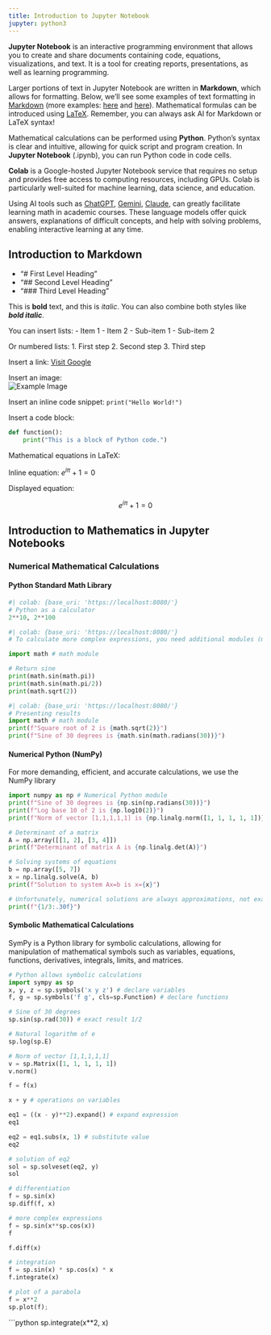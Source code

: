 ```yaml
---
title: Introduction to Jupyter Notebook
jupyter: python3
---
```


**Jupyter Notebook** is an interactive programming environment that allows you to create and share documents containing code, equations, visualizations, and text. It is a tool for creating reports, presentations, as well as learning programming.

Larger portions of text in Jupyter Notebook are written in **Markdown**, which allows for formatting. Below, we'll see some examples of text formatting in [Markdown](https://www.markdownguide.org/cheat-sheet/) (more examples: [here](https://quarto.org/docs/authoring/markdown-basics.html) and [here](https://markdown-it.github.io/)). Mathematical formulas can be introduced using [LaTeX](https://tilburgsciencehub.com/topics/research-skills/templates-dynamic-content/templates/amsmath-latex-cheatsheet/).
Remember, you can always ask AI for Markdown or LaTeX syntax!

Mathematical calculations can be performed using **Python**. Python's syntax is clear and intuitive, allowing for quick script and program creation. In **Jupyter Notebook** (.ipynb), you can run Python code in code cells.

**Colab** is a Google-hosted Jupyter Notebook service that requires no setup and provides free access to computing resources, including GPUs. Colab is particularly well-suited for machine learning, data science, and education.

Using AI tools such as [ChatGPT](https://openai.com/chatgpt), [Gemini](https://www.google.com/search?q=gemini+AI), [Claude](https://www.anthropic.com/claude), can greatly facilitate learning math in academic courses. These language models offer quick answers, explanations of difficult concepts, and help with solving problems, enabling interactive learning at any time.

## Introduction to Markdown

* "# First Level Heading"
* "## Second Level Heading"
* "### Third Level Heading"

This is **bold** text, and this is *italic*. You can also combine both styles like **_bold italic_**.

You can insert lists:
- Item 1
- Item 2
  - Sub-item 1
  - Sub-item 2

Or numbered lists:
1. First step
2. Second step
3. Third step

Insert a link: [Visit Google](https://www.google.com)

Insert an image:  
![Example Image](https://www.mediawiki.org/static/images/icons/mediawikiwiki.svg)

Insert an inline code snippet: `print("Hello World!")`

Insert a code block:

```python
def function():
    print("This is a block of Python code.")
```

Mathematical equations in LaTeX:

Inline equation: $e^{i\pi} + 1 = 0$

Displayed equation:

$$e^{i\pi} + 1 = 0$$

## Introduction to Mathematics in Jupyter Notebooks

### Numerical Mathematical Calculations

#### Python Standard Math Library

```python
#| colab: {base_uri: 'https://localhost:8080/'}
# Python as a calculator
2**10, 2**100
```

```python
#| colab: {base_uri: 'https://localhost:8080/'}
# To calculate more complex expressions, you need additional modules (math, numpy, sympy)

import math # math module

# Return sine
print(math.sin(math.pi))
print(math.sin(math.pi/2))
print(math.sqrt(2))
```

```python
#| colab: {base_uri: 'https://localhost:8080/'}
# Presenting results
import math # math module
print(f"Square root of 2 is {math.sqrt(2)}")
print(f"Sine of 30 degrees is {math.sin(math.radians(30))}")
```

#### Numerical Python (NumPy)

For more demanding, efficient, and accurate calculations, we use the NumPy library

```python
import numpy as np # Numerical Python module
print(f"Sine of 30 degrees is {np.sin(np.radians(30))}")
print(f"Log base 10 of 2 is {np.log10(2)}")
print(f"Norm of vector [1,1,1,1,1] is {np.linalg.norm([1, 1, 1, 1, 1])}")
```

```python
# Determinant of a matrix
A = np.array([[1, 2], [3, 4]])
print(f"Determinant of matrix A is {np.linalg.det(A)}")
```

```python
# Solving systems of equations
b = np.array([5, 7])
x = np.linalg.solve(A, b)
print(f"Solution to system Ax=b is x={x}")
```

```python
# Unfortunately, numerical solutions are always approximations, not exact solutions.
print(f"{1/3:.30f}")
```

#### Symbolic Mathematical Calculations

SymPy is a Python library for symbolic calculations, allowing for manipulation of mathematical symbols such as variables, equations, functions, derivatives, integrals, limits, and matrices.

```python
# Python allows symbolic calculations
import sympy as sp
x, y, z = sp.symbols('x y z') # declare variables
f, g = sp.symbols('f g', cls=sp.Function) # declare functions
```

```python
# Sine of 30 degrees
sp.sin(sp.rad(30)) # exact result 1/2
```

```python
# Natural logarithm of e
sp.log(sp.E)
```

```python
# Norm of vector [1,1,1,1,1]
v = sp.Matrix([1, 1, 1, 1, 1])
v.norm()
```

```python
f = f(x)
```

```python
x + y # operations on variables
```

```python
eq1 = ((x - y)**2).expand() # expand expression
eq1
```

```python
eq2 = eq1.subs(x, 1) # substitute value
eq2
```

```python
# solution of eq2
sol = sp.solveset(eq2, y)
sol
```

```python
# differentiation
f = sp.sin(x)
sp.diff(f, x)
```

```python
# more complex expressions
f = sp.sin(x**sp.cos(x))
f
```

```python
f.diff(x)
```

```python
# integration
f = sp.sin(x) * sp.cos(x) * x
f.integrate(x)
```

```python
# plot of a parabola
f = x**2
sp.plot(f);
```

```python
sp.integrate(x**2, x)